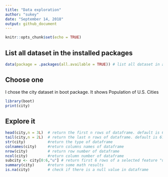 ---
title: "Data exploration"
author: "sukey"
date: "September 14, 2018"
output: github_document 
---

```{r setup, include=FALSE}
knitr::opts_chunk$set(echo = TRUE)
```

## List all dataset in the installed packages

```{r cars}
data(package = .packages(all.available = TRUE)) # list all dataset in all installed packages
```

## Choose one 

I chose the city dataset in boot package. It shows Population of U.S. Cities

```{r pressure, echo=FALSE}
library(boot)
print(city)
```

## Explore it

```{r}
head(city,n = 3L)  # return the first n rows of dataframe. default is 6
tail(city,n = 2L)  # return the last n rows of dataframe. default is 6?
str(city)          #return the type of dataframe
colnames(city)     #return columns names of dataframe
nrow(city)         # return row number of dataframe
ncol(city)         #return column number of dataframe
subcity <- city[0:6,"u"] # return first 6 rows of a selected feature "u"
summary(city)      #return some math results
is.na(city)        # check if there is a null value in dataframe
```

